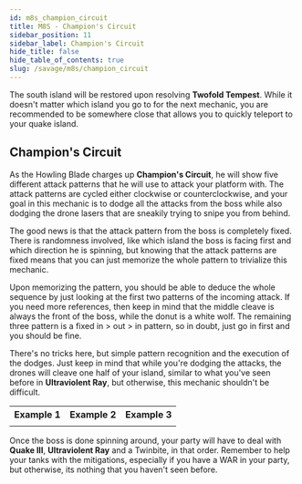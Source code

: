 ```yaml
---
id: m8s_champion_circuit
title: M8S - Champion's Circuit
sidebar_position: 11
sidebar_label: Champion's Circuit
hide_title: false
hide_table_of_contents: true
slug: /savage/m8s/champion_circuit
---
```


The south island will be restored upon resolving <strong>Twofold Tempest</strong>. While it doesn't matter which island you go to for the next mechanic, you are recommended to be somewhere close that allows you to quickly teleport to your quake island. 

## Champion's Circuit

As the Howling Blade charges up <strong>Champion's Circuit</strong>, he will show five different attack patterns that he will use to attack your platform with. The attack patterns are cycled either clockwise or counterclockwise, and your goal in this mechanic is to dodge all the attacks from the boss while also dodging the drone lasers that are sneakily trying to snipe you from behind.

The good news is that the attack pattern from the boss is completely fixed. There is randomness involved, like which island the boss is facing first and which direction he is spinning, but knowing that the attack patterns are fixed means that you can just memorize the whole pattern to trivialize this mechanic.

<KittenAsset path='m8s/champion_circuit_pattern.png' wrapper='div' width='50%' />

Upon memorizing the pattern, you should be able to deduce the whole sequence by just looking at the first two patterns of the incoming attack. If you need more references, then keep in mind that the middle cleave is always the front of the boss, while the donut is a white wolf. The remaining three pattern is a fixed in > out > in pattern, so in doubt, just go in first and you should be fine.

There's no tricks here, but simple pattern recognition and the execution of the dodges. Just keep in mind that while you're dodging the attacks, the drones will cleave one half of your island, similar to what you've seen before in <strong>Ultraviolent Ray</strong>, but otherwise, this mechanic shouldn't be difficult.

<table>
    <tr>
        <th>Example 1</th>
        <th>Example 2</th>
        <th>Example 3</th>
    </tr>
    <tr>
        <td><KittenAsset path='m8s/champion_circuit_example1.webm' /></td>
        <td><KittenAsset path='m8s/champion_circuit_example2.webm' /></td>
        <td><KittenAsset path='m8s/champion_circuit_example3.webm' /></td>
    </tr>
</table>

Once the boss is done spinning around, your party will have to deal with <strong>Quake III</strong>, <strong>Ultraviolent Ray</strong> and a <Tankbuster>Twinbite</Tankbuster>, in that order. Remember to help your tanks with the mitigations, especially if you have a WAR in your party, but otherwise, its nothing that you haven't seen before.